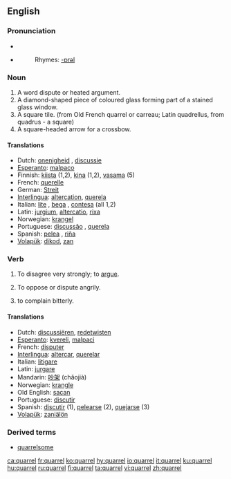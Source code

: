 ==English==

===Pronunciation===
*{{IPA|/ˈkwɒrəl/}}
*{{SAMPA|/"kwQr@l/}}
*:Rhymes: [[Rhymes:English:-ɒrəl|-ɒrəl]]

===Noun===
{{en-noun}}

# A word dispute or heated argument.
# A diamond-shaped piece of coloured glass forming part of a stained glass window.
# A square tile. (from Old French quarrel or carreau;  Latin quadrellus, from quadrus - a square)
# A square-headed arrow for a crossbow.

====Translations====
{{rfc-trans}}
*Dutch: [[onenigheid]] {{f}}, [[discussie]] {{f}}
*[[Esperanto]]: [[malpaco]]
*Finnish: [[kiista]] (1,2), [[kina]] (1,2), [[vasama]] (5)
*French: [[querelle]] {{f}}
*German: [[Streit]] {{m}}
*[[Interlingua]]: [[altercation]], [[querela]]
*Italian: [[lite]] {{f}}, [[bega]] {{f}}, [[contesa]] {{f}} (all 1,2)
*Latin: [[jurgium]], [[altercatio]], [[rixa]]
*Norwegian: [[krangel]]
*Portuguese: [[discussão]] {{f}}, [[querela]] {{f}}
*Spanish: [[pelea]] {{f}}, [[riña]] {{f}}
*[[Volapük]]: [[dikod]], [[zan]]

===Verb===
{{en-verb|quarrels|quarreling|quarreled}}

# To disagree very strongly; to [[argue]].
# {{rfd-redundant}} To oppose or dispute angrily.
# {{rfv-sense}} to complain bitterly.

====Translations====
{{rfc-trans}}
*Dutch: [[discussiëren]], [[redetwisten]]
*[[Esperanto]]: [[kvereli]], [[malpaci]]
*French: [[disputer]]
*[[Interlingua]]: [[altercar]], [[querelar]]
*Italian: [[litigare]]
*Latin: [[jurgare]]
*Mandarin: [[吵架]] (chǎojià)
*Norwegian: [[krangle]]
*Old English: [[sacan]]
*Portuguese: [[discutir]]
*Spanish: [[discutir]] (1), [[pelearse]] (2), [[quejarse]] (3)
*[[Volapük]]: [[zaniälön]]

===Derived terms===
*[[quarrelsome]]

[[ca:quarrel]]
[[fr:quarrel]]
[[ko:quarrel]]
[[hy:quarrel]]
[[io:quarrel]]
[[it:quarrel]]
[[ku:quarrel]]
[[hu:quarrel]]
[[ru:quarrel]]
[[fi:quarrel]]
[[ta:quarrel]]
[[vi:quarrel]]
[[zh:quarrel]]